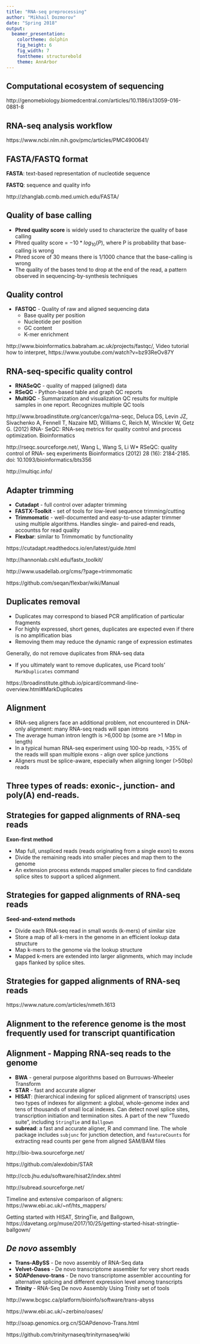 ```yaml
---
title: "RNA-seq preprocessing"
author: "Mikhail Dozmorov"
date: "Spring 2018"
output:
  beamer_presentation:
    colortheme: dolphin
    fig_height: 6
    fig_width: 7
    fonttheme: structurebold
    theme: AnnArbor
---
```


## Computational ecosystem of sequencing

\includegraphics[height=200px]{img/SequencingEcosystem.png}

\tiny http://genomebiology.biomedcentral.com/articles/10.1186/s13059-016-0881-8

## RNA-seq analysis workflow

\includegraphics[height=200px]{img/rnaseq_workflow.png}

\tiny https://www.ncbi.nlm.nih.gov/pmc/articles/PMC4900641/

## FASTA/FASTQ format

**FASTA**: text-based representation of nucleotide sequence

\includegraphics[height=30px]{img/fasta.png}

**FASTQ**: sequence and quality info

\includegraphics[height=70px]{img/fastq.png}

\tiny http://zhanglab.ccmb.med.umich.edu/FASTA/

## Quality of base calling

- **Phred quality score** is widely used to characterize the quality of base calling
- Phred quality score = $-10*log_{10}(P)$, where P is probability that base-calling is wrong
- Phred score of 30 means there is 1/1000 chance that the base-calling is wrong
- The quality of the bases tend to drop at the end of the read, a pattern observed in sequencing-by-synthesis techniques

## Quality control

- **FASTQC** - Quality of raw and aligned sequencing data
    - Base quality per position
    - Nucleotide per position
    - GC content
    - K-mer enrichment

\includegraphics[height=110px]{img/fastqc.png}

\tiny http://www.bioinformatics.babraham.ac.uk/projects/fastqc/, Video tutorial how to interpret, https://www.youtube.com/watch?v=bz93ReOv87Y

## RNA-seq-specific quality control

- **RNASeQC** - quality of mapped (aligned) data
- **RSeQC** - Python-based table and graph QC reports
- **MultiQC** - Summarization and visualization QC results for multiple samples in one report. Recognizes multiple QC tools

\tiny http://www.broadinstitute.org/cancer/cga/rna-seqc, Deluca DS, Levin JZ, Sivachenko A, Fennell T, Nazaire MD, Williams C, Reich M, Winckler W, Getz G. (2012) RNA- SeQC: RNA-seq metrics for quality control and process optimization. Bioinformatics

http://rseqc.sourceforge.net/, Wang L, Wang S, Li W* RSeQC: quality control of RNA- seq experiments Bioinformatics (2012) 28 (16): 2184-2185. doi: 10.1093/bioinformatics/bts356

http://multiqc.info/

## Adapter trimming

- **Cutadapt** - full control over adapter trimming
- **FASTX-Toolkit** - set of tools for low-level sequence trimming/cutting
- **Trimmomatic** - well-documented and easy-to-use adapter trimmer using multiple algorithms. Handles single- and paired-end reads, accountss for read quality
- **Flexbar**: similar to Trimmomatic by functionality

\tiny https://cutadapt.readthedocs.io/en/latest/guide.html

http://hannonlab.cshl.edu/fastx_toolkit/

http://www.usadellab.org/cms/?page=trimmomatic

https://github.com/seqan/flexbar/wiki/Manual

## Duplicates removal

- Duplicates may correspond to biased PCR amplification of particular fragments
- For highly expressed, short genes, duplicates are expected even if there is no amplification bias
- Removing them may reduce the dynamic range of expression estimates

Generally, do not remove duplicates from RNA-seq data

- If you ultimately want to remove duplicates, use Picard tools' `MarkDuplicates` command

\tiny https://broadinstitute.github.io/picard/command-line-overview.html#MarkDuplicates

## Alignment

- RNA-seq aligners face an additional problem, not encountered in DNA-only alignment: many RNA-seq reads will span introns
- The average human intron length is >6,000 bp (some are >1 Mbp in length)
- In a typical human RNA-seq experiment using 100-bp reads, >35% of the reads will span multiple exons - align over splice junctions
- Aligners must be splice-aware, especially when aligning longer (>50bp) reads

## Three types of reads: exonic-, junction- and poly(A) end-reads.

\includegraphics[height=200px]{img/rna-seq2.png}

## Strategies for gapped alignments of RNA-seq reads

**Exon-first method**

- Map full, unspliced reads (reads originating from a single exon) to exons
- Divide the remaining reads into smaller pieces and map them to the genome
- An extension process extends mapped smaller pieces to find candidate splice sites to support a spliced alignment.

## Strategies for gapped alignments of RNA-seq reads

**Seed-and-extend methods**

- Divide each RNA-seq read in small words (k-mers) of similar size
- Store a map of all k-mers in the genome in an efficient lookup data structure
- Map k-mers to the genome via the lookup structure
- Mapped k-mers are extended into larger alignments, which may include gaps flanked by splice sites.

## Strategies for gapped alignments of RNA-seq reads

\includegraphics[height=180px]{img/gapped_alignment.png}

\tiny https://www.nature.com/articles/nmeth.1613

## Alignment to the reference genome is the most frequently used for transcript quantification

\includegraphics[height=200px]{img/alignment.png}

## Alignment - Mapping RNA-seq reads to the genome

- **BWA** - general purpose algorithms based on Burrouws-Wheeler Transform
- **STAR** - fast and accurate aligner
- **HISAT**: (hierarchical indexing for spliced alignment of transcripts) uses two types of indexes for alignment: a global, whole-genome index and tens of thousands of small local indexes. Can detect novel splice sites, transcription initiation and termination sites. A part of the new "Tuxedo suite", including `StringTie` and `Ballgown`
- **subread**: a fast and accurate aligner, R and command line. The whole package includes `subjunc` for junction detection, and `featureCounts` for extracting read counts per gene from aligned SAM/BAM files

\tiny http://bio-bwa.sourceforge.net/

https://github.com/alexdobin/STAR

http://ccb.jhu.edu/software/hisat2/index.shtml

http://subread.sourceforge.net/

Timeline and extensive comparison of aligners: https://www.ebi.ac.uk/~nf/hts_mappers/

Getting started with HISAT, StringTie, and Ballgown, https://davetang.org/muse/2017/10/25/getting-started-hisat-stringtie-ballgown/

## _De novo_ assembly 

- **Trans-ABySS** - De novo assembly of RNA-Seq data
- **Velvet-Oases** - De novo transcriptome assembler for very short reads
- **SOAPdenovo-trans** - De novo transcriptome assembler accounting for alternative splicing and different expression level among transcripts
- **Trinity** - RNA-Seq De novo Assembly Using Trinity set of tools

\tiny http://www.bcgsc.ca/platform/bioinfo/software/trans-abyss

https://www.ebi.ac.uk/~zerbino/oases/

http://soap.genomics.org.cn/SOAPdenovo-Trans.html

https://github.com/trinityrnaseq/trinityrnaseq/wiki
<!--
## Trinity _de novo_ assembly 

- Trinity combines three independent software modules: **Inchworm**, **Chrysalis**, and **Butterfly**
- Trinity partitions the sequence data into many individual de Bruijn graphs, each representing the transcriptional complexity at a given gene or locus, and then processes each graph independently to extract full-length splicing isoforms and to tease apart transcripts derived from paralogous genes.

\begin{center}
\includegraphics[height=60px]{img/TrinityCompositeLogo.png}
\end{center}

\tiny Grabherr, Manfred G., Brian J. Haas, Moran Yassour, Joshua Z. Levin, Dawn A. Thompson, Ido Amit, Xian Adiconis, et al. “Full-Length Transcriptome Assembly from RNA-Seq Data without a Reference Genome.” Nature Biotechnology 29, no. 7 (May 15, 2011): 644–52. doi:10.1038/nbt.1883.

-->


